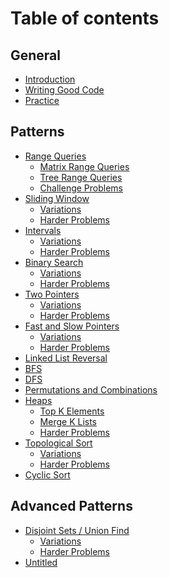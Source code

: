 # Table of contents

## General

* [Introduction](README.md)
* [Writing Good Code](general/writing-good-code.md)
* [Practice](general/practice.md)

## Patterns

* [Range Queries](patterns/range-queries/README.md)
  * [Matrix Range Queries](patterns/range-queries/variations.md)
  * [Tree Range Queries](patterns/range-queries/tree-range-queries.md)
  * [Challenge Problems](patterns/range-queries/harder-problems.md)
* [Sliding Window](patterns/sliding-window/README.md)
  * [Variations](patterns/sliding-window/variations.md)
  * [Harder Problems](patterns/sliding-window/harder-problems.md)
* [Intervals](patterns/intervals/README.md)
  * [Variations](patterns/intervals/variations.md)
  * [Harder Problems](patterns/intervals/harder-problems.md)
* [Binary Search](patterns/binary-search/README.md)
  * [Variations](patterns/binary-search/variations.md)
  * [Harder Problems](patterns/binary-search/harder-problems.md)
* [Two Pointers](patterns/two-pointers/README.md)
  * [Variations](patterns/two-pointers/variations.md)
  * [Harder Problems](patterns/two-pointers/harder-problems.md)
* [Fast and Slow Pointers](patterns/fast-and-slow-pointers/README.md)
  * [Variations](patterns/fast-and-slow-pointers/variations.md)
  * [Harder Problems](patterns/fast-and-slow-pointers/harder-problems.md)
* [Linked List Reversal](patterns/linked-list-reversal.md)
* [BFS](patterns/bfs.md)
* [DFS](patterns/bfs-dfs.md)
* [Permutations and Combinations](patterns/permutations-and-combinations.md)
* [Heaps](patterns/heaps/README.md)
  * [Top K Elements](patterns/heaps/top-k-elements.md)
  * [Merge K Lists](patterns/heaps/merge-k-lists.md)
  * [Harder Problems](patterns/heaps/harder-problems.md)
* [Topological Sort](patterns/topological-sort/README.md)
  * [Variations](patterns/topological-sort/variations.md)
  * [Harder Problems](patterns/topological-sort/harder-problems.md)
* [Cyclic Sort](patterns/cyclic-sort.md)

## Advanced Patterns

* [Disjoint Sets / Union Find](advanced-patterns/disjoint-sets-union-find/README.md)
  * [Variations](advanced-patterns/disjoint-sets-union-find/variations.md)
  * [Harder Problems](advanced-patterns/disjoint-sets-union-find/harder-problems.md)
* [Untitled](advanced-patterns/untitled.md)
